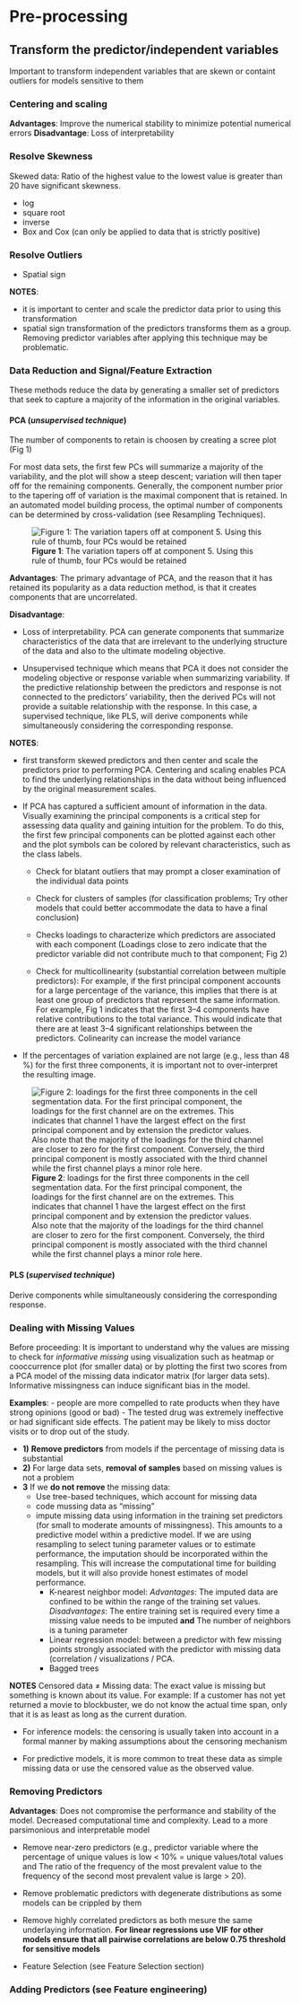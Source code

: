 # Pre-processing

## Transform the predictor/independent variables 

Important to transform independent variables that are skewn or containt outliers for models sensitive to them

### Centering and scaling

**Advantages**: Improve the numerical stability to minimize potential numerical errors
**Disadvantage**: Loss of interpretability

### Resolve Skewness 

Skewed data: Ratio of the highest value to the lowest value is greater than 20 have significant skewness.

- log
- square root
- inverse
- Box and Cox (can only be applied to data that is strictly positive)

### Resolve Outliers 

- Spatial sign

**NOTES**: 

  - it is important to center and scale the predictor data prior to using this transformation
  - spatial sign transformation of the predictors transforms them as a group. Removing predictor variables after applying this technique may be problematic.


### Data Reduction and Signal/Feature Extraction

These methods reduce the data by generating a smaller set of predictors that seek to capture a majority of the information in the original variables.

#### PCA (*unsupervised technique*)

The number of components to retain is choosen by creating a scree plot (Fig 1)

For most data sets, the first few PCs will summarize a majority of the variability, and the plot will show a steep descent; variation will then taper off for the remaining components. Generally, the component number prior to the tapering off of variation is the maximal component that is retained. In an automated model building process, the optimal number of components can be determined by cross-validation (see Resampling Techniques).

![**Figure 1**: The variation tapers off at component 5. Using this rule of thumb, four PCs would be retained](Images\scree plot.png)

**Advantages**: The primary advantage of PCA, and the reason that it has retained its popularity as a data reduction method, is that it creates components that are uncorrelated.

**Disadvantage**: 

- Loss of interpretability. PCA can generate components that summarize characteristics of the data that are irrelevant to the underlying structure of the data and also to the ultimate modeling objective.

- Unsupervised technique which means that PCA it does not consider the modeling objective or response variable when summarizing variability. If the predictive relationship between the predictors and response is not connected to the predictors’ variability, then the derived PCs will not provide a suitable relationship with the response. In this case, a supervised technique, like PLS, will derive components while simultaneously considering the corresponding response.


**NOTES**: 

- first transform skewed predictors and then center and scale the predictors prior to performing PCA. Centering and scaling enables PCA to find the underlying relationships in the data without being influenced by the original measurement scales.

- If PCA has captured a sufficient amount of information in the data. Visually examining the principal components is a critical step for assessing data quality and gaining intuition for the problem. To do this, the first few principal components can be plotted against each other and the plot symbols can be colored by relevant characteristics, such as the class labels. 

  - Check for blatant outliers that may prompt a closer examination of the individual data points
  
  - Check for clusters of samples (for classification problems; Try other models that could better accommodate the data to have a final conclusion)
  
  - Checks loadings to characterize which predictors are associated with each component (Loadings close to zero indicate that the predictor variable did not contribute much to that component; Fig 2)
  
  - Check for multicollinearity (substantial correlation between multiple predictors): For example, if the first principal component accounts for a large percentage of the variance, this implies that there is at least one group of predictors that represent the same information. For example, Fig 1 indicates that the first 3–4 components have relative contributions to the total variance. This would indicate that there are at least 3–4 significant relationships between the predictors. Colinearity can increase the model variance
  
- If the percentages of variation explained are not large (e.g., less than 48 %) for the first three components, it is important not to over-interpret the resulting image.

![**Figure 2**: loadings for the first three components in the cell segmentation data. For the first principal component, the loadings for the first channel are on the extremes. This indicates that channel 1 have the largest effect on the first principal component and by extension the predictor values. Also note that the majority of the loadings for the third channel are closer to zero for the first component. Conversely, the third principal component is mostly associated with the third channel while the first channel plays a minor role here.](Images/A plot of the loadings of the first three principal components.png)

  
#### PLS (*supervised technique*)

Derive components while simultaneously considering the corresponding response.

### Dealing with Missing Values

Before proceeding: It is important to understand why the values are missing to check for *informative missing* using visualization such as heatmap or cooccurrence plot (for smaller data) or by plotting the first two scores from a PCA model of the missing data indicator matrix (for larger data sets). Informative missingness can induce significant bias in the model.

**Examples**: 
 - people are more compelled to rate products when they have strong opinions (good or bad)
 - The tested drug was extremely ineffective or had significant side effects. The patient may be likely to miss doctor visits or to drop out of the study.
 

- **1)** **Remove predictors** from models if the percentage of missing data is substantial
- **2)** For large data sets, **removal of samples** based on missing values is not a problem
- **3** If we **do not remove** the missing data:
  - Use tree-based techniques, which account for missing data
  - code mussing data as "missing"
  - impute missing data using information in the training set predictors (for small to moderate amounts of missingness). This amounts to a predictive model within a predictive model. If we are using resampling to select tuning parameter values or to estimate performance, the imputation should be incorporated within the resampling. This will increase the computational time for building models, but it will also provide honest estimates of model performance.
    - K-nearest neighbor model:
      *Advantages*: The imputed data are confined to be within the range of the training set values.
      *Disadvantages*: The entire training set is required every time a missing value needs to be imputed **and** The number of neighbors is a tuning parameter
    - Linear regression model: between a predictor with few missing points strongly associated with the predictor with missing data (correlation / visualizations / PCA. 
    - Bagged trees
      


**NOTES** 
Censored data &#8800; Missing data: The exact value is missing but something is known about its value. For example: If a customer has not yet returned a movie to blockbuster, we do not know the actual time span, only that it is as least as long as the current duration.

- For inference models: the censoring is usually taken into account in a formal manner by making assumptions about the censoring mechanism

- For predictive models, it is more common to treat these data as simple missing data or use the censored value as the observed value.


### Removing Predictors

**Advantages**: Does not compromise the performance and stability of the model. Decreased computational time and complexity. Lead to a more parsimonious and interpretable model

- Remove near-zero predictors (e.g., predictor variable where the percentage of unique values is low < 10% = unique values/total values and The ratio of the frequency of the most prevalent value to the frequency of the second most prevalent value is large > 20). 

- Remove problematic predictors with degenerate distributions as some models can be crippled by them 

- Remove highly correlated predictors as both mesure the same underlaying information. **For linear regressions use VIF for other models ensure that all pairwise correlations are below 0.75 threshold for sensitive models**

- Feature Selection  (see Feature Selection section)

### Adding Predictors (see Feature engineering)
